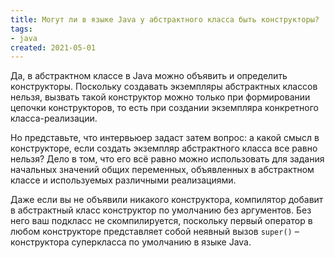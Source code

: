 ```yaml
---
title: Могут ли в языке Java у абстрактного класса быть конструкторы?
tags:
- java
created: 2021-05-01
---
```


<Highlight>Да, в абстрактном классе в Java можно объявить и определить конструкторы.</Highlight> Поскольку создавать экземпляры абстрактных классов нельзя, вызвать такой конструктор можно только при формировании цепочки конструкторов, то есть при создании экземпляра конкретного класса-реализации.

Но представьте, что интервьюер задаст затем вопрос: <Underline>а какой смысл в конструкторе, если создать экземпляр абстрактного класса все равно нельзя?</Underline> Дело в том, что его всё равно можно использовать для задания начальных значений общих переменных, объявленных в абстрактном классе и используемых различными реализациями.

Даже если вы не объявили никакого конструктора, компилятор добавит в абстрактный класс конструктор по умолчанию без аргументов. Без него ваш подкласс не скомпилируется, поскольку первый оператор в любом конструкторе представляет собой неявный вызов `super()` – конструктора суперкласса по умолчанию в языке Java.